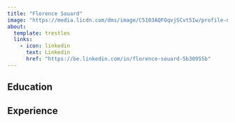 ```yaml
---
title: "Florence Souard"
image: "https://media.licdn.com/dms/image/C5103AQFOqvjSCvt5Iw/profile-displayphoto-shrink_100_100/0/1517427295367?e=2147483647&v=beta&t=w8f_mhWTt2CPNlqYiGLdVtRNmZkEhx71UBArIsg8ab0"
about:
  template: trestles
  links: 
    - icon: linkedin
      text: Linkedin
      href: "https://be.linkedin.com/in/florence-souard-5b30955b"
---
```


## Education

## Experience
